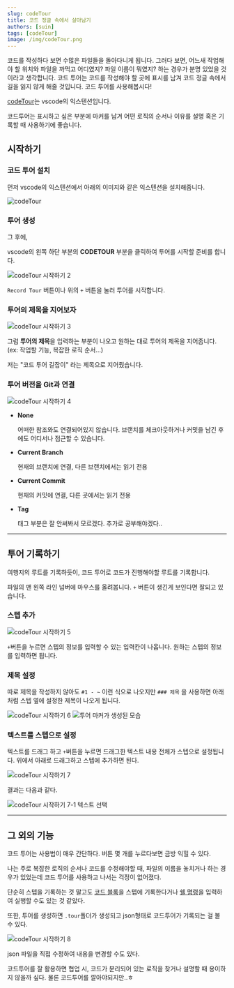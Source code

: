 ```yaml
---
slug: codeTour
title: 코드 정글 속에서 살아남기
authors: [suin]
tags: [codeTour]
image: /img/codeTour.png
---
```


코드를 작성하다 보면 수많은 파일들을 돌아다니게 됩니다. 그러다 보면, 어느새 작업해야 할 위치와 파일을 까먹고 어디였지? 파일 이름이 뭐였지? 하는 경우가 분명 있었을 것이라고 생각합니다. 코드 투어는 코드를 작성해야 할 곳에 표시를 남겨 코드 정글 속에서 길을 잃지 않게 해줄 것입니다. 코드 투어를 사용해봅시다!

<!--truncate-->

<ThumNailImage src='/img/codeTour.png' alt='cleancode 이미지' />

[codeTour](https://github.com/microsoft/codetour)는 vscode의 익스텐션입니다.

코드투어는 표시하고 싶은 부분에 마커를 남겨 어떤 로직의 순서나 이유를 설명 혹은 기록할 때 사용하기에 좋습니다.

## 시작하기

### 코드 투어 설치

먼저 vscode의 익스텐션에서 아래의 이미지와 같은 익스텐션을 설치해줍니다.

<Image url='/img/codeTour-data1.png' title='codeTour' />

### 투어 생성

그 후에,

vscode의 왼쪽 하단 부분의 **CODETOUR** 부분을 클릭하여 투어를 시작할 준비를 합니다.

<Image url='/img/codeTour-data2.png' title='codeTour 시작하기 2' />

`Record Tour` 버튼이나 위의 `+` 버튼을 눌러 투어를 시작합니다.

### 투어의 제목을 지어보자

<Image url='/img/codeTour-data3.png' title='codeTour 시작하기 3' />

그럼 **투어의 제목**을 입력하는 부분이 나오고 원하는 대로 투어의 제목을 지어줍니다.(ex: 작업할 기능, 복잡한 로직 순서...)

저는 "코드 투어 길잡이" 라는 제목으로 지어줬습니다.

### 투어 버전을 Git과 연결

<Image url='/img/codeTour-data4.png' title='codeTour 시작하기 4' />

- **None**

  어떠한 참조와도 연결되어있지 않습니다. 브랜치를 체크아웃하거나 커밋을 남긴 후에도 어디서나 접근할 수 있습니다.

- **Current Branch**

  현재의 브랜치에 연결, 다른 브랜치에서는 읽기 전용

- **Current Commit**

  현재의 커밋에 연결, 다른 곳에서는 읽기 전용

- **Tag**

  태그 부분은 잘 안써봐서 모르겠다. 추가로 공부해야겠다..

---

## 투어 기록하기

여행지의 루트를 기록하듯이, 코드 투어로 코드가 진행해야할 루트를 기록합니다.

파일의 맨 왼쪽 라인 넘버에 마우스를 올려봅니다. `+` 버튼이 생긴게 보인다면 잘되고 있습니다.

### 스텝 추가

<Image url='/img/codeTour-data5.png' title='codeTour 시작하기 5' />

`+`버튼을 누르면 스텝의 정보를 입력할 수 있는 입력칸이 나옵니다. 원하는 스텝의 정보를 입력하면 됩니다.

### 제목 설정

따로 제목을 작성하지 않아도 `#1 - ~` 이런 식으로 나오지만 `### 제목` 을 사용하면 아래처럼 스텝 옆에 설정한 제목이 나오게 됩니다.

<Image url='/img/codeTour-data6.png' title='codeTour 시작하기 6' />

<Image url='/img/codeTour-data6-1.png' title='투어 마커가 생성된 모습' />

### 텍스트를 스텝으로 설정

텍스트를 드래그 하고 `+`버튼을 누르면 드래그한 텍스트 내용 전체가 스텝으로 설정됩니다.
위에서 아래로 드래그하고 스텝에 추가하면 된다.

<Image url='/img/codeTour-data7.png' title='codeTour 시작하기 7' />

결과는 다음과 같다.

<Image
  url='/img/codeTour-data7.gif'
  title='codeTour 시작하기 7-1 텍스트 선택'
/>

---

## 그 외의 기능

코드 투어는 사용법이 매우 간단하다. 버튼 몇 개를 누르다보면 금방 익힐 수 있다.

나는 주로 복잡한 로직의 순서나 코드를 수정해야할 때, 파일의 이름을 놓치거나 하는 경우가 있었는데 코드 투어를 사용하고 나서는 걱정이 없어졌다.

단순히 스텝을 기록하는 것 말고도 [코드 블록](https://github.com/microsoft/codetour?tab=readme-ov-file#code-blocks)을 스텝에 기록한다거나 [쉘 명령](https://github.com/microsoft/codetour?tab=readme-ov-file#shell-commands)을 입력하여 실행할 수도 있는 것 같았다.

또한, 투어를 생성하면 `.tour`폴더가 생성되고 json형태로 코드투어가 기록되는 걸 볼 수 있다.

<Image url='/img/codeTour-data8.png' title='codeTour 시작하기 8' />

json 파일을 직접 수정하여 내용을 변경할 수도 있다.

코드투어를 잘 활용하면 협업 시, 코드가 분리되어 있는 로직을 찾거나 설명할 때 용이하지 않을까 싶다. 물론 코드투어를 깔아야되지만..ㅎ
